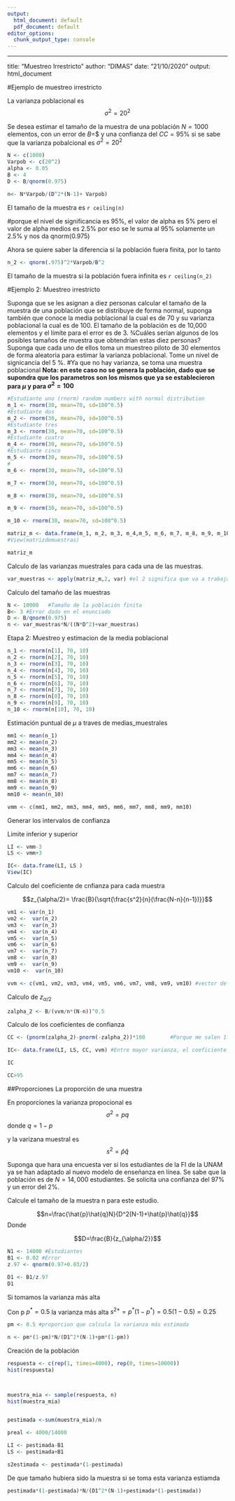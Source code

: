 ---
output:
  html_document: default
  pdf_document: default
editor_options: 
  chunk_output_type: console
---
---
title: "Muestreo Irrestricto"
author: "DIMAS"
date: "21/10/2020"
output: html_document


#Ejemplo de muestreo irrestricto 

La varianza poblacional es $$\sigma^2=20^2$$

Se desea estimar el tamaño de la muestra de una población $N=1000$ elementos, con un error de $B=$$ y una confianza del $CC=95\%$ si se sabe que la varianza pobalcional es $\sigma^2=20^2$

```{r}
N <- c(1000)
Varpob <- c(20^2)
alpha <- 0.05
B <- 4 
D <- B/qnorm(0.975)

n<- N*Varpob/(D^2*(N-1)+ Varpob)

```
 El tamaño de la muestra es `r ceiling(n)`
 
#porque el nivel de significancia es 95%, el valor de alpha es 5% pero el valor de alpha medios es 2.5% por eso se le suma al 95% solamente un 2.5% y nos da qnorm(0.975)

Ahora se quiere saber la diferencia si la población fuera finita, por lo tanto 

```{r}
n_2 <- qnorm(.975)^2*Varpob/B^2
```

El tamaño de la muestra si la población fuera infinita es `r ceiling(n_2)`

#Ejemplo 2: Muestreo irrestricto 

Suponga que se les asignan a diez personas calcular el tamaño de la muestra de una población que se
distribuye de forma normal, suponga también que conoce la media poblacional la cual es de 70 y su varianza poblacional
la cual es de 100. El tamaño de la población es de 10,000 elementos y el límite para el error es de 3. 3⁄4Cuáles serían
algunos de los posibles tamaños de muestra que obtendrían estas diez personas? Suponga que cada uno de ellos toma un
muestreo piloto de 30 elementos de forma aleatoria para estimar la varianza poblacional. Tome un nivel de signicancia
del 5 %.
#Ya que no hay varianza, se toma una muestra poblacional 
__Nota: en este caso no se genera la población, dado que se supondra que los parametros son los mismos que ya se establecieron para $\mu$ y para $\sigma^2=100$__

```{r}
#Estudiante uno (rnorm) random numbers with normal distribution
m_1 <- rnorm(30, mean=70, sd=100^0.5)
#Estudiante dos
m_2 <- rnorm(30, mean=70, sd=100^0.5)
#Estudiante tres
m_3 <- rnorm(30, mean=70, sd=100^0.5)
#Estudiante cuatro
m_4 <- rnorm(30, mean=70, sd=100^0.5)
#Estudiante cinco
m_5 <- rnorm(30, mean=70, sd=100^0.5)
#
m_6 <- rnorm(30, mean=70, sd=100^0.5)

m_7 <- rnorm(30, mean=70, sd=100^0.5)

m_8 <- rnorm(30, mean=70, sd=100^0.5)

m_9 <- rnorm(30, mean=70, sd=100^0.5)

m_10 <- rnorm(30, mean=70, sd=100^0.5)

matriz_m <- data.frame(m_1, m_2, m_3, m_4,m_5, m_6, m_7, m_8, m_9, m_10) #matriz de muestras
#View(matrizdemuestras)

matriz_m


```

Calculo de las varianzas muestrales para cada una de las muestras.

```{r}


var_muestras <- apply(matriz_m,2, var) #el 2 significa que va a trabajar sobre las columnas 

```

Calculo del tamaño de las muestras 
```{r}

N <- 10000   #Tamaño de la población finita
B<- 3 #Error dado en el enunciado
D <- B/qnorm(0.975)
n <- var_muestras*N/((N*D^2)+var_muestras)

```

Etapa 2: Muestreo y estimacion de la media poblacional 



```{r}
n_1 <- rnorm(n[1], 70, 10)
n_2 <- rnorm(n[2], 70, 10)
n_3 <- rnorm(n[3], 70, 10)
n_4 <- rnorm(n[4], 70, 10)
n_5 <- rnorm(n[5], 70, 10)
n_6 <- rnorm(n[6], 70, 10)
n_7 <- rnorm(n[7], 70, 10)
n_8 <- rnorm(n[8], 70, 10)
n_9 <- rnorm(n[9], 70, 10)
n_10 <- rnorm(n[10], 70, 10)


```


Estimación puntual de $\mu$ a traves de medias_muestrales

```{r}
mm1 <- mean(n_1)
mm2 <- mean(n_2) 
mm3 <- mean(n_3)
mm4 <- mean(n_4)
mm5 <- mean(n_5)
mm6 <- mean(n_6)
mm7 <- mean(n_7)
mm8 <- mean(n_8)
mm9 <- mean(n_9)
mm10 <- mean(n_10)

vmm <- c(mm1, mm2, mm3, mm4, mm5, mm6, mm7, mm8, mm9, mm10)
```

Generar los intervalos de confianza 

  Limite inferior y superior
```{r}


LI <- vmm-3
LS <- vmm+3

IC<- data.frame(LI, LS )
View(IC)
```

Calculo del coeficiente de cnfianza para cada muestra

$$z_{\alpha/2}= \frac{B}{\sqrt{\frac{s^2}{n}(\frac{N-n}{n-1})}}$$


```{r}
vm1 <- var(n_1)
vm2 <-  var(n_2) 
vm3 <-  var(n_3)
vm4 <-  var(n_4)
vm5 <-  var(n_5)
vm6 <-  var(n_6)
vm7 <-  var(n_7)
vm8 <-  var(n_8)
vm9 <-  var(n_9)
vm10 <-  var(n_10)

vvm <- c(vm1, vm2, vm3, vm4, vm5, vm6, vm7, vm8, vm9, vm10) #vector de varianzas muestrales 

```

Calculo de $z_{\alpha/2}$
```{r}
zalpha_2 <- B/(vvm/n*(N-n))^0.5

```

Calculo de los coeficientes de confianza 

```{r}
CC <- (pnorm(zalpha_2)-pnorm(-zalpha_2))*100        #Porque me salen 1? Deberian salir menores a 1 

IC<- data.frame(LI, LS, CC, vvm) #Entre mayor varianza, el coeficiente de confianza disminuye 

IC

CC>95

```

##Proporciones 
La proporción de una muestra 

En proporciones la varianza propocional es $$\sigma^2=pq$$  donde $q=1-p$

y la varizana muestral es $$s^2=\hat{p}\hat{q}$$


Suponga que hara una encuesta ver si los estudiantes de la FI de la UNAM ya se han adaptado al nuevo modelo de enseñanza en línea. Se sabe que la población es de $N=14,000$ estudiantes. Se solicita una confianza del 97% y un error del 2%.

Calcule el tamaño de la  muestra n para este estudio. 

$$n=\frac{\hat{p}\hat{q}N}{D^2(N-1)+\hat{p}\hat{q}}$$
Donde 

$$D=\frac{B}{z_{\alpha/2}}$$
```{r}

N1 <- 14000 #Estudiantes 
B1 <- 0.02 #Error
z.97 <- qnorm(0.97+0.03/2)

D1 <- B1/z.97
D1


```
Si tomamos la varianza más alta 

Con p $p^*=0.5$ la varianza más alta $s^{2*}=p^*(1-p^*)=0.5(1-0.5)=0.25$
```{r}
pm <- 0.5 #proporcion que calcula la varianza más estimada

n <- pm*(1-pm)*N/(D1^2*(N-1)+pm*(1-pm))
```

Creación de la población 

```{r}

respuesta <- c(rep(1, times=4000), rep(0, times=10000))
hist(respuesta)



muestra_mia <- sample(respuesta, n)
hist(muestra_mia)


pestimada <-sum(muestra_mia)/n

preal <- 4000/14000

LI <- pestimada-B1
LS <- pestimada+B1

s2estimada <- pestimada*(1-pestimada)

```
 De que tamaño hubiera sido la muestra si se toma esta varianza estiamda 
 
```{r}
pestimada*(1-pestimada)*N/(D1^2*(N-1)+pestimada*(1-pestimada))
```




